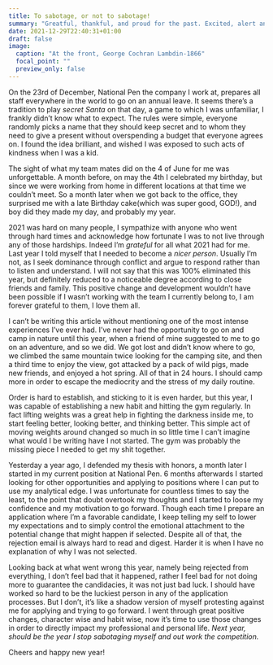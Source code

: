 ```yaml
---
title: To sabotage, or not to sabotage!
summary: "Greatful, thankful, and proud for the past. Excited, alert and hopeful for the future!"
date: 2021-12-29T22:40:31+01:00
draft: false
image:
  caption: "At the front, George Cochran Lambdin-1866"
  focal_point: ""
  preview_only: false
---
```


On the 23rd of December, National Pen the company I work at, prepares all staff everywhere in the world to go on an annual leave. It seems there's a tradition to play *secret Santa* on that day, a game to which I was unfamiliar, I frankly didn't know what to expect. The rules were simple, everyone randomly picks a name that they should keep secret and to whom they need to give a present without overspending a budget that everyone agrees on. I found the idea brilliant, and wished I was exposed to such acts of kindness when I was a kid. 

The sight of what my team mates did on the 4 of June for me was unforgettable. A month before, on may the 4th I celebrated my birthday, but since we were working from home in different locations at that time we couldn't meet. So a month later when we got back to the office, they surprised me with a late Birthday cake(which was super good, GOD!), and boy did they made my day, and probably my year.

2021 was hard on many people, I sympathize with anyone who went through hard times and acknowledge how fortunate I was to not live through any of those hardships. Indeed I'm *grateful* for all what 2021 had for me. Last year I told myself that I needed to become a *nicer person*. Usually I'm not, as I seek dominance through conflict and argue to respond rather than to listen and understand. I will not say that this was 100% eliminated this year, but definitely reduced to a noticeable degree according to close friends and family. This positive change and development wouldn't have been possible if I wasn't working with the team I currently belong to, I am forever grateful to them, I love them all. 

I can't be writing this article without mentioning one of the most intense experiences I've ever had. I've never had the opportunity to go on and camp in nature until this year, when a friend of mine suggested to me to go on an adventure, and so we did. We got lost and didn't know where to go, we climbed the same mountain twice looking for the camping site, and then a third time to enjoy the view, got attacked by a pack of wild pigs, made new friends, and enjoyed a hot spring. All of that in 24 hours. I should camp more in order to escape the mediocrity and the stress of my daily routine.

Order is hard to establish, and sticking to it is even harder, but this year, I was capable of establishing a new habit and hitting the gym regularly. In fact lifting weights was a great help in fighting the darkness inside me, to start feeling better, looking better, and thinking better. This simple act of moving weights around changed so much in so little time I can't imagine what would I be writing have I not started. The gym was probably the missing piece I needed to get my shit together.

Yesterday a year ago, I defended my thesis with honors, a month later I started in my current position at National Pen. 6 months afterwards I started looking for other opportunities and applying to positions where I can put to use my analytical edge. I was unfortunate for countless times to say the least, to the point that doubt overtook my thoughts and I started to loose my confidence and my motivation to go forward. Though each time I prepare an application where I'm a favorable candidate, I keep telling my self to lower my expectations and to simply control the emotional attachment to the potential change that might happen if selected. Despite all of that, the rejection email is always hard to read and digest. Harder it is when I have no explanation of why I was not selected. 

Looking back at what went wrong this year, namely being rejected from everything, I don't feel bad that it happened, rather I feel bad for not doing more to guarantee the candidacies, it was not just bad luck. I should have worked so hard to be the luckiest person in any of the application processes. But I don't, it's like a shadow version of myself protesting against me for applying and trying to go forward. I went through great positive changes, character wise and habit wise, now it's time to use those changes in order to directly impact my professional and personal life. *Next year, should be the year I stop sabotaging myself and out work the competition.*


Cheers and happy new year!


